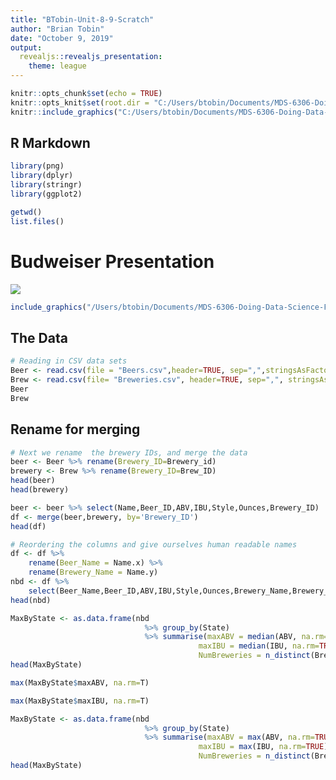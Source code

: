 ```yaml
---
title: "BTobin-Unit-8-9-Scratch"
author: "Brian Tobin"
date: "October 9, 2019"
output: 
  revealjs::revealjs_presentation:
    theme: league
---
```


```r
knitr::opts_chunk$set(echo = TRUE)
knitr::opts_knit$set(root.dir = "C:/Users/btobin/Documents/MDS-6306-Doing-Data-Science-Fall-2019/Unit 8 and 9 Case Study 1")
knitr::include_graphics("C:/Users/btobin/Documents/MDS-6306-Doing-Data-Science-Fall-2019/Unit 8 and 9 Case Study 1/Bud.PNG")
```

## R Markdown

```r
library(png)
library(dplyr)
library(stringr)
library(ggplot2)
```

```r
getwd()
list.files()
```

# Budweiser Presentation
![]("/Users/btobin/Documents/MDS-6306-Doing-Data-Science-Fall-2019/Unit 8 and 9 Case Study 1/Bud.PNG")

```r
include_graphics("/Users/btobin/Documents/MDS-6306-Doing-Data-Science-Fall-2019/Unit 8 and 9 Case Study 1/Bud.PNG")

```

## The Data
```r
# Reading in CSV data sets
Beer <- read.csv(file = "Beers.csv",header=TRUE, sep=",",stringsAsFactors=FALSE)
Brew <- read.csv(file= "Breweries.csv", header=TRUE, sep=",", stringsAsFactors=FALSE)
Beer
Brew
```

## Rename for merging

```r
# Next we rename  the brewery IDs, and merge the data
beer <- Beer %>% rename(Brewery_ID=Brewery_id)
brewery <- Brew %>% rename(Brewery_ID=Brew_ID)
head(beer)
head(brewery)
```

```r
beer <- beer %>% select(Name,Beer_ID,ABV,IBU,Style,Ounces,Brewery_ID)
df <- merge(beer,brewery, by='Brewery_ID')
head(df)
```

```r
# Reordering the columns and give ourselves human readable names
df <- df %>% 
	rename(Beer_Name = Name.x) %>% 
	rename(Brewery_Name = Name.y)
nbd <- df %>% 
	select(Beer_Name,Beer_ID,ABV,IBU,Style,Ounces,Brewery_Name,Brewery_ID,City,State)
head(nbd)
```

```r

MaxByState <- as.data.frame(nbd 
							  %>% group_by(State) 
							  %>% summarise(maxABV = median(ABV, na.rm=TRUE),
							  			  maxIBU = median(IBU, na.rm=TRUE),
							  			  NumBreweries = n_distinct(Brewery_ID)))
head(MaxByState)
```

```r
max(MaxByState$maxABV, na.rm=T)
```

```r
max(MaxByState$maxIBU, na.rm=T)
```

```r

MaxByState <- as.data.frame(nbd 
							  %>% group_by(State) 
							  %>% summarise(maxABV = max(ABV, na.rm=TRUE),
							  			  maxIBU = max(IBU, na.rm=TRUE),
							  			  NumBreweries = n_distinct(Brewery_ID)))
head(MaxByState)
```





















